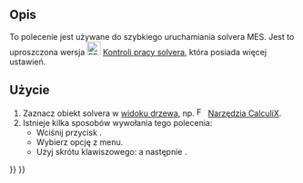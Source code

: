 <languages/>

{{Docnav
|[[FEM_SolverControl/pl|Kontrola pracy solvera]]
|[[FEM_ResultsPurge/pl|Usuń wyniki]]
|[[FEM_Workbench/pl|środowisko pracy MES]]
|IconL=FEM_SolverControl.svg
|IconR=FEM_ResultsPurge.svg
|IconC=Workbench_FEM.svg
}}

{{GuiCommand/pl
|Name=FEM SolverRun
|Name/pl=Uruchom solver
|MenuLocation=Rozwiąż → Uruchom solver
|Workbenches=[[FEM_Workbench/pl|MES]]
|Shortcut={{KEY|S}} {{KEY|R}}
|SeeAlso=[[FEM_SolverControl/pl|Kontrola pracy solvera]]
}}

<span id="Description"></span>
==Opis==

To polecenie jest używane do szybkiego uruchamiania solvera MES. Jest to uproszczona wersja [[Image:FEM_SolverControl.svg|24px]] [[FEM_SolverControl/pl|Kontroli pracy solvera]], która posiada więcej ustawień.

<span id="Usage"></span>
==Użycie==

# Zaznacz obiekt solvera w [[Tree_view/pl|widoku drzewa]], np. [[Image:FEM_SolverCalculixCxxtools.svg|16px]] [[FEM_SolverCalculixCxxtools/pl|Narzędzia CalculiX]].
# Istnieje kilka sposobów wywołania tego polecenia:
#* Wciśnij przycisk {{Button|[[Image:FEM_SolverRun.svg|16px]] [[FEM_SolverRun/pl|Uruchom solver]]}}.
#* Wybierz opcję {{MenuCommand|Rozwiąż → [[Image:FEM_SolverRun.svg|16px]] Uruchom solver}} z menu.
#* Użyj skrótu klawiszowego: {{KEY|S}} a następnie {{KEY|R}}.

{{Docnav
|[[FEM_SolverControl/pl|Kontrola pracy solvera]]
|[[FEM_ResultsPurge/pl|Usuń wyniki]]
|[[FEM_Workbench/pl|środowisko pracy MES]]
|IconL=FEM_SolverControl.svg
|IconR=FEM_ResultsPurge.svg
|IconC=Workbench_FEM.svg
}}

{{FEM Tools navi{{#translation:}}}}
{{Userdocnavi{{#translation:}}}}